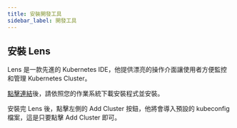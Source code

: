 ```yaml
---
title: 安裝開發工具
sidebar_label: 開發工具
---
```


## 安裝 Lens

Lens 是一款先進的 Kubernetes IDE，他提供漂亮的操作介面讓使用者方便監控和管理 Kubernetes Cluster。

[點擊連結](https://github.com/lensapp/lens/releases/latest)後，請依照您的作業系統下載安裝程式並安裝。

安裝完 Lens 後，點擊左側的 Add Cluster 按鈕，他將會導入預設的 kubeconfig 檔案，這是只要點擊 Add Cluster 即可。
